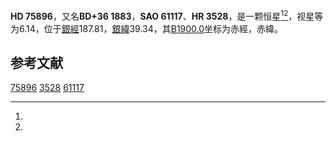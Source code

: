 {{Starbox begin
| name = HD 75896
}}
{{Starbox observe
| epoch = [[J2000.0|J2000.0]]
| constell = {{星座名待查}}<ref name=SIMBAD>{{cite web
 | url=http://simbad.u-strasbg.fr/simbad/sim-id?Ident=HR+3528
 | title =Pulsating variable Star
 | publisher=Centre de Données astronomiques de Strasbourg
 | work=SIMBAD
 | accessdate=2012-07-13}}</ref><ref name=DATA>{{cite web
 | url=http://vizier.u-strasbg.fr/viz-bin/VizieR-5?-out.add=.&-source=5050&-corr=PK=HR&-out.max=9999&HR=3528
 | title=VizieR Detailed Page
 | accessdate=2012-07-13
 | archive-date=2016-03-04
 | archive-url=https://web.archive.org/web/20160304211550/http://vizier.u-strasbg.fr/viz-bin/VizieR-5?-out.add=.&-source=5050&-corr=PK=HR&-out.max=9999&HR=3528
 | dead-url=no
 }}</ref>
| 星官 = 
| ra = {{RA|8|53|55.7}}<ref name=SIMBAD /><ref name=DATA />
| dec = {{DEC|+35|32|18}}<ref name=SIMBAD /><ref name=DATA />
| appmag_v = 6.14<ref name=SIMBAD /><ref name=DATA />
}}
{{Starbox character
| class = A4III<ref name=SIMBAD /><ref name=DATA />
| b-v = 0.04<ref name=SIMBAD /><ref name=DATA />
| u-b = 0.11<ref name=SIMBAD /><ref name=DATA />
| r-i = <ref name=SIMBAD /><ref name=DATA />
| variable = 
}}
{{Starbox astrometry
| radial_v = 0.11
| prop_mo_ra = 25
| parallax = 
| p_error = 
}}
{{Starbox catalog
| names =BD+36 1883，[[SAO星表|SAO]] 61117，[[HD星表|HD]] 75896，[[HR星表|HR]] 3528}}
{{Starbox reference |Simbad=HR+3528}}
{{Starbox end}}

'''HD 75896'''，又名'''BD+36 1883'''，'''SAO 61117'''、'''HR 3528'''，是一颗恒星<ref name=SIMBAD /><ref name=DATA />，视星等为6.14，位于[[銀道座標系|銀經]]187.81，[[銀道座標系|銀緯]]39.34，其[[B1900.0|B1900.0]]坐标为赤經{{RA|8|47|37.9}}，赤緯{{DEC|+35|39.34|59}}。

== 参考文献 ==
{{reflist}}

{{star-stub}}

[[Category:HD和HDE天體|75896]]
[[Category:HR天體|3528]]
[[Category:SAO天體|61117]]
